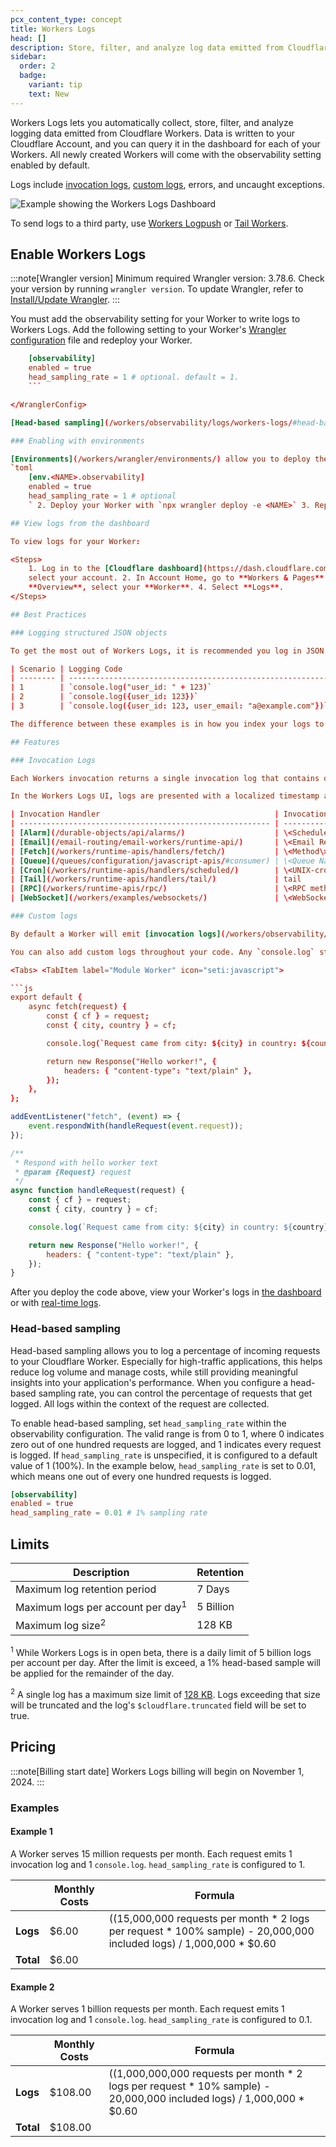 ```yaml
---
pcx_content_type: concept
title: Workers Logs
head: []
description: Store, filter, and analyze log data emitted from Cloudflare Workers.
sidebar:
  order: 2
  badge:
    variant: tip
    text: New
---
```



Workers Logs lets you automatically collect, store, filter, and analyze logging data emitted from Cloudflare Workers. Data is written to your Cloudflare Account, and you can query it in the dashboard for each of your Workers. All newly created Workers will come with the observability setting enabled by default.

Logs include [invocation logs](/workers/observability/logs/workers-logs/#invocation-logs), [custom logs](/workers/observability/logs/workers-logs/#custom-logs), errors, and uncaught exceptions.

![Example showing the Workers Logs Dashboard](~/assets/images/workers-observability/preview.png)

To send logs to a third party, use [Workers Logpush](/workers/observability/logs/logpush/) or [Tail Workers](/workers/observability/logs/tail-workers/).

## Enable Workers Logs

:::note[Wrangler version]
Minimum required Wrangler version: 3.78.6. Check your version by running `wrangler version`. To update Wrangler, refer to [Install/Update Wrangler](/workers/wrangler/install-and-update/).
:::

You must add the observability setting for your Worker to write logs to Workers Logs. Add the following setting to your Worker's [Wrangler configuration](/workers/wrangler/configuration) file and redeploy your Worker.


<WranglerConfig>

````toml
    [observability]
    enabled = true
    head_sampling_rate = 1 # optional. default = 1.
    ```

</WranglerConfig>

[Head-based sampling](/workers/observability/logs/workers-logs/#head-based-sampling) allows you set the percentage of Workers requests that are logged.

### Enabling with environments

[Environments](/workers/wrangler/environments/) allow you to deploy the same Worker application with different configurations. For example, you may want to configure a different `head_sampling_rate` to staging and production. To configure observability for your environment: 1. Add the following configuration below `[env.<NAME>]`
`toml
	[env.<NAME>.observability]
	enabled = true
	head_sampling_rate = 1 # optional
	` 2. Deploy your Worker with `npx wrangler deploy -e <NAME>` 3. Repeat step 1 and 2 for each environment.

## View logs from the dashboard

To view logs for your Worker:

<Steps>
	1. Log in to the [Cloudflare dashboard](https://dash.cloudflare.com) and
	select your account. 2. In Account Home, go to **Workers & Pages**. 3. In
	**Overview**, select your **Worker**. 4. Select **Logs**.
</Steps>

## Best Practices

### Logging structured JSON objects

To get the most out of Workers Logs, it is recommended you log in JSON format. Workers Logs automatically extracts the fields and indexes them intelligently in the database. The benefit of this structured logging technique is in how it allows you to easily segment data across any dimension for fields with unlimited cardinality. Consider the following scenarios:

| Scenario | Logging Code                                               | Event Log (Partial)                           |
| -------- | ---------------------------------------------------------- | --------------------------------------------- |
| 1        | `console.log("user_id: " + 123)`                           | `{message: "user_id: 123"}`                   |
| 2        | `console.log({user_id: 123})`                              | `{user_id: 123}`                              |
| 3        | `console.log({user_id: 123, user_email: "a@example.com"})` | `{user_id: 123, user_email: "a@example.com"}` |

The difference between these examples is in how you index your logs to enable faster queries. In scenario 1, the `user_id` is embedded within a message. To find all logs relating to a particular user_id, you would have to run a text match. In scenarios 2 and 3, your logs can be filtered against the keys `user_id` and `user_email`.

## Features

### Invocation Logs

Each Workers invocation returns a single invocation log that contains details such as the Request, Response, and related metadata. These invocation logs can be identified by the field `$cloudflare.$metadata.type = "cf-worker-event"`. Each invocation log is enriched with information available to Cloudflare in the context of the invocation.

In the Workers Logs UI, logs are presented with a localized timestamp and a message. The message is dependent on the invocation handler. For example, Fetch requests will have a message describing the request method and the request URL, while cron events will be listed as cron. Below is a list of invocation handlers along with their invocation message.

| Invocation Handler                                       | Invocation Message       |
| -------------------------------------------------------- | ------------------------ |
| [Alarm](/durable-objects/api/alarms/)                    | \<Scheduled Time\>       |
| [Email](/email-routing/email-workers/runtime-api/)       | \<Email Recipient\>      |
| [Fetch](/workers/runtime-apis/handlers/fetch/)           | \<Method\> \<URL\>       |
| [Queue](/queues/configuration/javascript-apis/#consumer) | \<Queue Name\>           |
| [Cron](/workers/runtime-apis/handlers/scheduled/)        | \<UNIX-cron schedule\>   |
| [Tail](/workers/runtime-apis/handlers/tail/)             | tail                     |
| [RPC](/workers/runtime-apis/rpc/)                        | \<RPC method\>           |
| [WebSocket](/workers/examples/websockets/)               | \<WebSocket Event Type\> |

### Custom logs

By default a Worker will emit [invocation logs](/workers/observability/logs/workers-logs/#invocation-logs) containing details about the request, response and related metadata.

You can also add custom logs throughout your code. Any `console.log` statements within your Worker will be visible in Workers Logs. The following example demonstrates a custom `console.log` within a Worker request handler.

<Tabs> <TabItem label="Module Worker" icon="seti:javascript">

```js
export default {
	async fetch(request) {
		const { cf } = request;
		const { city, country } = cf;

		console.log(`Request came from city: ${city} in country: ${country}`);

		return new Response("Hello worker!", {
			headers: { "content-type": "text/plain" },
		});
	},
};
````

</TabItem> <TabItem label="Service Worker" icon="seti:javascript">

```js
addEventListener("fetch", (event) => {
	event.respondWith(handleRequest(event.request));
});

/**
 * Respond with hello worker text
 * @param {Request} request
 */
async function handleRequest(request) {
	const { cf } = request;
	const { city, country } = cf;

	console.log(`Request came from city: ${city} in country: ${country}`);

	return new Response("Hello worker!", {
		headers: { "content-type": "text/plain" },
	});
}
```

</TabItem> </Tabs>

After you deploy the code above, view your Worker's logs in [the dashboard](/workers/observability/logs/workers-logs/#view-logs-from-the-dashboard) or with [real-time logs](/workers/observability/logs/real-time-logs/).

### Head-based sampling

Head-based sampling allows you to log a percentage of incoming requests to your Cloudflare Worker. Especially for high-traffic applications, this helps reduce log volume and manage costs, while still providing meaningful insights into your application's performance. When you configure a head-based sampling rate, you can control the percentage of requests that get logged. All logs within the context of the request are collected.

To enable head-based sampling, set `head_sampling_rate` within the observability configuration. The valid range is from 0 to 1, where 0 indicates zero out of one hundred requests are logged, and 1 indicates every request is logged. If `head_sampling_rate` is unspecified, it is configured to a default value of 1 (100%). In the example below, `head_sampling_rate` is set to 0.01, which means one out of every one hundred requests is logged.

<WranglerConfig>

```toml
[observability]
enabled = true
head_sampling_rate = 0.01 # 1% sampling rate
```

</WranglerConfig>

## Limits

| Description                                  | Retention |
| -------------------------------------------- | --------- |
| Maximum log retention period                 | 7 Days    |
| Maximum logs per account per day<sup>1</sup> | 5 Billion |
| Maximum log size<sup>2</sup>                 | 128 KB    |

<sup>1</sup> While Workers Logs is in open beta, there is a daily limit of 5
billion logs per account per day. After the limit is exceed, a 1% head-based
sample will be applied for the remainder of the day.

<sup>2</sup> A single log has a maximum size limit of [128
KB](/workers/platform/limits/#log-size). Logs exceeding that size will be
truncated and the log's `$cloudflare.truncated` field will be set to true.

## Pricing

:::note[Billing start date]
Workers Logs billing will begin on November 1, 2024.
:::

<Render file="workers_logs_pricing" />

### Examples

#### Example 1

A Worker serves 15 million requests per month. Each request emits 1 invocation log and 1 `console.log`. `head_sampling_rate` is configured to 1.

|           | Monthly Costs | Formula                                                                                                                |
| --------- | ------------- | ---------------------------------------------------------------------------------------------------------------------- |
| **Logs**  | $6.00         | ((15,000,000 requests per month \* 2 logs per request \* 100% sample) - 20,000,000 included logs) / 1,000,000 \* $0.60 |
| **Total** | $6.00         |                                                                                                                        |

#### Example 2

A Worker serves 1 billion requests per month. Each request emits 1 invocation log and 1 `console.log`. `head_sampling_rate` is configured to 0.1.

|           | Monthly Costs | Formula                                                                                                                  |
| --------- | ------------- | ------------------------------------------------------------------------------------------------------------------------ |
| **Logs**  | $108.00       | ((1,000,000,000 requests per month \* 2 logs per request \* 10% sample) - 20,000,000 included logs) / 1,000,000 \* $0.60 |
| **Total** | $108.00       |                                                                                                                          |
